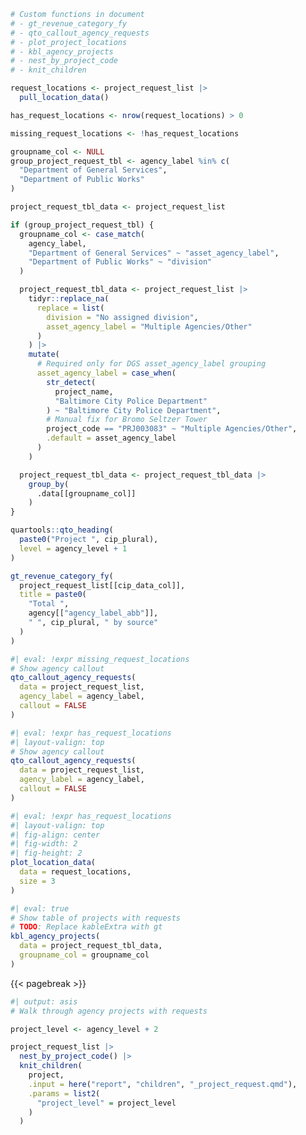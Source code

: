 
```r
# Custom functions in document
# - gt_revenue_category_fy
# - qto_callout_agency_requests
# - plot_project_locations
# - kbl_agency_projects
# - nest_by_project_code
# - knit_children

request_locations <- project_request_list |>
  pull_location_data()

has_request_locations <- nrow(request_locations) > 0

missing_request_locations <- !has_request_locations

groupname_col <- NULL
group_project_request_tbl <- agency_label %in% c(
  "Department of General Services",
  "Department of Public Works"
)

project_request_tbl_data <- project_request_list

if (group_project_request_tbl) {
  groupname_col <- case_match(
    agency_label,
    "Department of General Services" ~ "asset_agency_label",
    "Department of Public Works" ~ "division"
  )

  project_request_tbl_data <- project_request_list |>
    tidyr::replace_na(
      replace = list(
        division = "No assigned division",
        asset_agency_label = "Multiple Agencies/Other"
      )
    ) |>
    mutate(
      # Required only for DGS asset_agency_label grouping
      asset_agency_label = case_when(
        str_detect(
          project_name,
          "Baltimore City Police Department"
        ) ~ "Baltimore City Police Department",
        # Manual fix for Bromo Seltzer Tower
        project_code == "PRJ003083" ~ "Multiple Agencies/Other",
        .default = asset_agency_label
      )
    )

  project_request_tbl_data <- project_request_tbl_data |>
    group_by(
      .data[[groupname_col]]
    )
}
```

```r
quartools::qto_heading(
  paste0("Project ", cip_plural),
  level = agency_level + 1
)
```

```r
gt_revenue_category_fy(
  project_request_list[[cip_data_col]],
  title = paste0(
    "Total ",
    agency[["agency_label_abb"]],
    " ", cip_plural, " by source"
  )
)
```


```r
#| eval: !expr missing_request_locations
# Show agency callout
qto_callout_agency_requests(
  data = project_request_list,
  agency_label = agency_label,
  callout = FALSE
)
```

::: {layout="[ 60, 40 ]"}
<div>

```r
#| eval: !expr has_request_locations
#| layout-valign: top
# Show agency callout
qto_callout_agency_requests(
  data = project_request_list,
  agency_label = agency_label,
  callout = FALSE
)
```

</div>

<div>

```r
#| eval: !expr has_request_locations
#| layout-valign: top
#| fig-align: center
#| fig-width: 2
#| fig-height: 2
plot_location_data(
  data = request_locations,
  size = 3
)
```

</div>
:::

```r
#| eval: true
# Show table of projects with requests
# TODO: Replace kableExtra with gt
kbl_agency_projects(
  data = project_request_tbl_data,
  groupname_col = groupname_col
)
```

{{< pagebreak >}}

```r
#| output: asis
# Walk through agency projects with requests

project_level <- agency_level + 2

project_request_list |>
  nest_by_project_code() |>
  knit_children(
    project,
    .input = here("report", "children", "_project_request.qmd"),
    .params = list2(
      "project_level" = project_level
    )
  )
```
